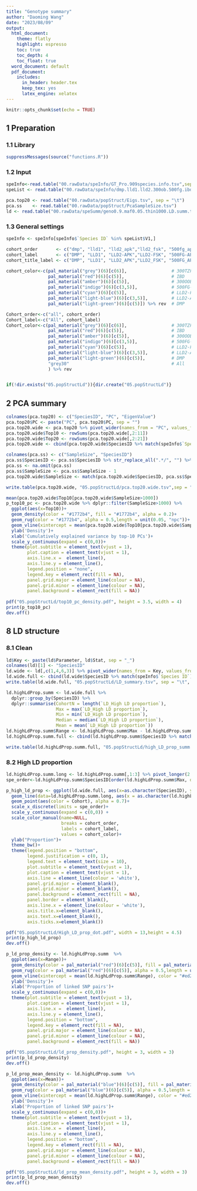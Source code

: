 ```yaml
---
title: "Genotype summary"
author: "Daoming Wang"
date: "2023/08/09"
output:
  html_document: 
    theme: flatly
    highlight: espresso
    toc: true
    toc_depth: 4
    toc_float: true
  word_document: default
  pdf_document:
    includes:
      in_header: header.tex
      keep_tex: yes
      latex_engine: xelatex
---
```


```r
knitr::opts_chunk$set(echo = TRUE)
```

## 1 Preparation

### 1.1 Library

```r
suppressMessages(source("functions.R"))
```

### 1.2 Input

```r
speInfo<-read.table("00.rawData/speInfo/GT_Pro.909species.info.tsv",sep = "\t", header = T, check.names = F)
speList <- read.table("00.rawData/speInfo/dmp.lld1.lld2.300ob.500fg.ibd.tzfg.geno0.9.maf0.05.snpN1000.species.list")

pca.top20 <- read.table("00.rawData/popStruct/Eigs.tsv", sep = "\t")
pca.ss    <- read.table("00.rawData/popStruct/PcaSampleSize.tsv")
ld <- read.table("00.rawData/speSumm/geno0.9.maf0.05.thin1000.LD.summ.tsv", sep = "\t", header = T)
```

### 1.3 General settings

```r
speInfo <- speInfo[speInfo$`Species ID` %in% speList$V1,]

cohort_order       <- c("dmp", "lld1", "lld2_apk","lld2_fsk", "500fg_apk", "500fg_fsk", "300ob", "ibd", "300tzfg")
cohort_label       <- c("DMP", "LLD1", "LLD2-APK","LLD2-FSK", "500FG-APK", "500FG-FSK", "300OB", "IBD", "300TZFG")
cohort_title_label <- c("DMP", "LLD1", "LLD2_APK","LLD2_FSK", "500FG_APK", "500FG_FSK", "300OB", "IBD", "300TZFG")

cohort_color<-c(pal_material("grey")(6)[c(6)],                 # 300TZFG
                pal_material("red")(6)[c(5)],                  # IBD
                pal_material("amber")(6)[c(5)],                # 300OOB
                pal_material("indigo")(6)[c(3,5)],             # 500FG-FSK 500FG-APK
                pal_material("cyan")(6)[c(5)],                 # LLD2-FSK
                pal_material("light-blue")(6)[c(3,5)],         # LLD2-APK LLD1
                pal_material("light-green")(6)[c(5)]) %>% rev  # DMP

Cohort_order<-c("all", cohort_order)
Cohort_label<-c("All", cohort_label)
Cohort_color<-c(pal_material("grey")(6)[c(6)],                 # 300TZFG
                pal_material("red")(6)[c(5)],                  # IBD
                pal_material("amber")(6)[c(5)],                # 300OOB
                pal_material("indigo")(6)[c(3,5)],             # 500FG-FSK 500FG-APK
                pal_material("cyan")(6)[c(5)],                 # LLD2-FSK
                pal_material("light-blue")(6)[c(3,5)],         # LLD2-APK LLD1
                pal_material("light-green")(6)[c(5)],          # DMP
                "grey30"                                       # All
                ) %>% rev  


if(!dir.exists("05.popStructLd")){dir.create("05.popStructLd")}
```


## 2 PCA summary

```r
colnames(pca.top20) <- c("SpeciesID", "PC", "EigenValue")
pca.top20$PC <- paste("PC", pca.top20$PC, sep = "")
pca.top20.wide <- pca.top20 %>% pivot_wider(names_from = "PC", values_from = "EigenValue")
pca.top20.wide$Top10 <- rowSums(pca.top20.wide[,2:11])
pca.top20.wide$Top20 <- rowSums(pca.top20.wide[,2:21])
pca.top20.wide <- cbind(pca.top20.wide$SpeciesID %>% match(speInfo$`Species ID`) %>% speInfo[.,23:31], pca.top20.wide)

colnames(pca.ss) <- c("SampleSize", "SpeciesID")
pca.ss$SpeciesID <- pca.ss$SpeciesID %>% str_replace_all(".*/", "") %>% str_replace_all(".distance.tsv", "") 
pca.ss <- na.omit(pca.ss)
pca.ss$SampleSize <- pca.ss$SampleSize - 1
pca.top20.wide$SampleSize <- match(pca.top20.wide$SpeciesID, pca.ss$SpeciesID) %>% pca.ss$SampleSize[.]

write.table(pca.top20.wide, "05.popStructLd/pca.top20.wide.tsv",sep = "\t",col.names = T, row.names = F, quote = F)

mean(pca.top20.wide$Top10[pca.top20.wide$SampleSize>1000])
p_top10_pc <- pca.top20.wide %>% dplyr::filter(SampleSize>1000) %>%
  ggplot(aes(x=Top10))+
  geom_density(color = "#1772b4", fill = "#1772b4", alpha = 0.2)+
  geom_rug(color = "#1772b4", alpha = 0.5,length = unit(0.05, "npc"))+
  geom_vline(xintercept = mean(pca.top20.wide$Top10[pca.top20.wide$SampleSize>1000]), color = "#ed2f6a", linetype="dashed")+
  ylab('Density')+
  xlab('Cumulatively explained variance by top-10 PCs')+
  scale_y_continuous(expand = c(0,0))+
  theme(plot.subtitle = element_text(vjust = 1), 
        plot.caption = element_text(vjust = 1), 
        axis.line.x =  element_line(),
        axis.line.y = element_line(),
        legend.position = "none",
        legend.key = element_rect(fill = NA), 
        panel.grid.major = element_line(colour = NA),
        panel.grid.minor = element_line(colour = NA), 
        panel.background = element_rect(fill = NA))
 
pdf("05.popStructLd/top10_pc_density.pdf", height = 3.5, width = 4)
print(p_top10_pc)
dev.off() 

```

## 8 LD structure

### 8.1 Clean
```r
ld$Key <- paste(ld$Parameter, ld$Stat, sep = "_")
colnames(ld)[1] <- "SpeciesID"
ld.wide <- ld[,c(1,4,6,3)] %>% pivot_wider(names_from = Key, values_from = Value)
ld.wide.full <- cbind(ld.wide$SpeciesID %>% match(speInfo$`Species ID`) %>% speInfo[.,23:31], ld.wide)
write.table(ld.wide.full, "05.popStructLd/LD_summary.tsv", sep = "\t", row.names = F, col.names = T, quote = F)

ld.highLdProp.summ <- ld.wide.full %>% 
  dplyr::group_by(SpeciesID) %>% 
  dplyr::summarise(CohortN = length(`LD_High LD proportion`),
                   Max = max(`LD_High LD proportion`), 
                   Min = min(`LD_High LD proportion`),
                   Median = median(`LD_High LD proportion`),
                   Mean = mean(`LD_High LD proportion`))
ld.highLdProp.summ$Range <- ld.highLdProp.summ$Max - ld.highLdProp.summ$Min
ld.highLdProp.summ.full <- cbind(ld.highLdProp.summ$SpeciesID %>% match(speInfo$`Species ID`) %>% speInfo[.,23:31], ld.highLdProp.summ)

write.table(ld.highLdProp.summ.full, "05.popStructLd/high_LD_prop_summ.tsv", sep = "\t", row.names = F, col.names = T, quote = F)
```

### 8.2 High LD proportion
```r
ld.highLdProp.summ.long <- ld.highLdProp.summ[,1:3] %>% pivot_longer(2:3, names_to = "Parameter", values_to = "Value")
spe_order<-ld.highLdProp.summ$SpeciesID[order(ld.highLdProp.summ$Max, decreasing = T)]

p_high_ld_prop <- ggplot(ld.wide.full, aes(x=as.character(SpeciesID), y=`LD_High LD proportion`))+
  geom_line(data=ld.highLdProp.summ.long, aes(x = as.character(ld.highLdProp.summ.long$SpeciesID), y = ld.highLdProp.summ.long$Value, group = SpeciesID))+
  geom_point(aes(color = Cohort), alpha = 0.7)+
  scale_x_discrete(limits = spe_order)+
  scale_y_continuous(expand = c(0,0)) +
  scale_color_manual(name=NULL, 
                     breaks = cohort_order,
                     labels = cohort_label,
                     values = cohort_color)+
  ylab("Proportion")+
  theme_bw()+
  theme(legend.position = "bottom",
        legend.justification = c(0, 1),
        legend.text = element_text(size = 10),
        plot.subtitle = element_text(vjust = 1), 
        plot.caption = element_text(vjust = 1), 
        axis.line = element_line(colour = 'white'), 
        panel.grid.major = element_blank(),
        panel.grid.minor = element_blank(),
        panel.background = element_rect(fill = NA),
        panel.border = element_blank(),
        axis.line.x = element_line(colour = 'white'),
        axis.title.x=element_blank(),
        axis.text.x=element_blank(),
        axis.ticks.x=element_blank())

pdf("05.popStructLd/High_LD_prop_dot.pdf", width = 13,height = 4.5)
print(p_high_ld_prop)
dev.off()

p_ld_prop_density <- ld.highLdProp.summ  %>%
  ggplot(aes(x=Range))+
  geom_density(color = pal_material("red")(6)[c(5)], fill = pal_material("red")(6)[c(5)], alpha = 0.2)+
  geom_rug(color = pal_material("red")(6)[c(5)], alpha = 0.5,length = unit(0.05, "npc"))+
  geom_vline(xintercept = mean(ld.highLdProp.summ$Range), color = "#ed2f6a", linetype="dashed")+
  ylab('Density')+
  xlab('Proportion of linked SNP pairs')+
  scale_y_continuous(expand = c(0,0))+
  theme(plot.subtitle = element_text(vjust = 1), 
        plot.caption = element_text(vjust = 1), 
        axis.line.x =  element_line(),
        axis.line.y = element_line(),
        legend.position = "bottom",
        legend.key = element_rect(fill = NA), 
        panel.grid.major = element_line(colour = NA),
        panel.grid.minor = element_line(colour = NA), 
        panel.background = element_rect(fill = NA))

pdf("05.popStructLd/ld_prop_density.pdf", height = 3, width = 3)
print(p_ld_prop_density)
dev.off() 

p_ld_prop_mean_density <- ld.highLdProp.summ  %>%
  ggplot(aes(x=Mean))+
  geom_density(color = pal_material("blue")(6)[c(5)], fill = pal_material("blue")(6)[c(5)], alpha = 0.2)+
  geom_rug(color = pal_material("blue")(6)[c(5)], alpha = 0.5,length = unit(0.05, "npc"))+
  geom_vline(xintercept = mean(ld.highLdProp.summ$Range), color = "#ed2f6a", linetype="dashed")+
  ylab('Density')+
  xlab('Proportion of linked SNP pairs')+
  scale_y_continuous(expand = c(0,0))+
  theme(plot.subtitle = element_text(vjust = 1), 
        plot.caption = element_text(vjust = 1), 
        axis.line.x =  element_line(),
        axis.line.y = element_line(),
        legend.position = "bottom",
        legend.key = element_rect(fill = NA), 
        panel.grid.major = element_line(colour = NA),
        panel.grid.minor = element_line(colour = NA), 
        panel.background = element_rect(fill = NA))

pdf("05.popStructLd/ld_prop_mean_density.pdf", height = 3, width = 3)
print(p_ld_prop_mean_density)
dev.off() 
```

